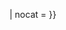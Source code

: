 {{userbox-2
| border-c = #85C8F2
| id1      = [[Image:WikiProject United States logo.svg|42x42px|link=Template:User WikiProject United States]]
| id1-c    = #E0FFFF
| id2      = [[Image:J. M. Flagg, I Want You for U.S. Army poster (1917).jpg|42x42px|link=Template:User WikiProject United States]]
| id2-c    = #E0FFFF
| info     = {{{1|这个用户是'''[[WikiProject:美国|美国专题]]'''的一员。}}}
| info-c   = #E0FFFF
| info-fc  = {{{info-fc|black}}}
| info-s   = {{{info-s|8}}}
| info-op  = text-align:center;
| usercategory = {{#ifeq:{{NAMESPACE}}|User|參與美國專題的維基人}}
| nocat = {{{nocat|false}}}
}}<noinclude>{{doc|content=

本模板会自动将你的用户页归入以下分类：
: [[:Category:美国专题参与者]]

===Usage instructions===
'''Basic syntax''':<br>
<pre>{{User WikiProject United States}}</pre><br>

'''Syntax with optional text''':<br>
<pre>{{User WikiProject United States|your text here}}</pre>

===Example===
<pre>
{{User WikiProject United States
 |This user wants you to join [[Wikipedia:WikiProject United States|'''WikiProject United States''']].
}}</pre>

'''Result''':

{{User WikiProject United States|This user wants you to join [[Wikipedia:WikiProject United States|'''WikiProject United States''']].}}
{{clear}}

<!-- template categories below this line-->
[[Category:地域用户框模板]]
[[Category:美国专题模板]]
}}</noinclude>